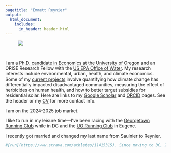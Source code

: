 ```yaml
---
pagetitle: "Emmett Reynier"
output:
  html_document:
    includes:
      in_header: header.html
---
```


<figure style= "max-width: 33%;" margin = "20">
  <img src="images/emmett-headshot.jpg" >
</figure>

<br>

I am a [Ph.D. candidate in Economics at the University of Oregon](https://cas.uoregon.edu/directory/economics/all/emmetts) and an ORISE Research Fellow with the [US EPA Office of Water](https://www.epa.gov/aboutepa/about-office-water). My research interests include environmental, urban, health, and climate economics. Some of my [current projects](research.html) involve quantifying how climate change has differentially impacted disadvantaged communities, measuring the effect of herbicides on human health, and how to better target subsidies for residential solar. Here are links to my [Google Scholar](https://scholar.google.com/citations?user=7_kNOEsAAAAJ&hl=en) and [ORCID](https://orcid.org/0000-0003-4097-5622) pages. 
See the header or my [CV](cv.html) for more contact info. 

I am on the 2024-2025 job market.  

I like to run in my leisure time---I've been racing with the [Georgetown Running Club](https://www.grcrunning.com/emmett-reynier/) while in DC and the [UO Running Club](https://www.uorunning.com/records.php) in Eugene. 

I recently got married and changed my last name from Saulnier to Reynier. 

```r
#[run](https://www.strava.com/athletes/11415315). Since moving to DC, I've raced [on](images/hayward-premiere.jpeg) [the](https://worldathletics.org/athletes/united-states/emmett-saulnier-14862295) [track](images/oregon-relays-2023-start.jpg) as a part of the . I'll be back with the [UO Running Club](https://www.uorunning.com/records.php) come spring of 2025. I also like racing [on](images/emmett-canyons.jpg) [the](images/or-trees.jpeg) [trails](https://ultrasignup.com/results_participant.aspx?fname=Emmett&lname=Saulnier) and [on](https://x.com/billhagercincy/status/861207749702676480) [the](https://www.instagram.com/eugenemarathon/p/CrooWXDvFgh/?img_index=1) [roads](https://results2.xacte.com/#/e/2462/searchable/239).
```
